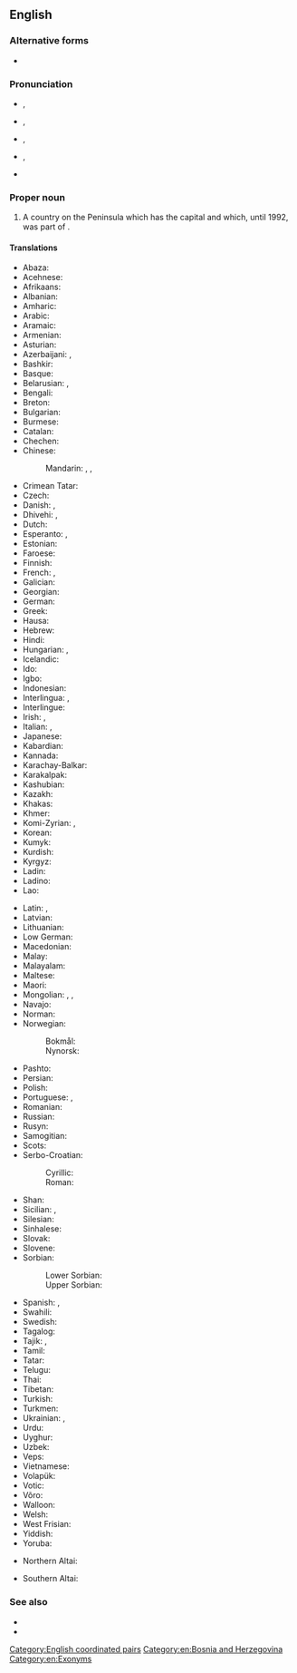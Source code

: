==English==
{{wikipedia}}

===Alternative forms===
* {{alter|en|BiH|Bosnia-Herzegovina|Bosnia|Bosnia and Hercegovina|Bosnia-Hercegovina|Herzeg-Bosnia}}

===Pronunciation===
* {{IPA|en|/ˈbɒzni.ə ænd ˌhɜɹtsɨɡoʊˈviːnə/}}, {{enPR|bŏz′·nē·ə and hûrts′·ə·gōv′·ĭn·ə}}
* {{IPA|en|/ˈbɒzni.ə ænd hɜɹtsɨˈɡoʊvɨnə/}}, {{enPR|bŏz′·nē·ə and hûrts′·ə·gōv′·ĭn·ə}}
* {{IPA|en|/ˈbɒzni.ə ənd ˌhɜɹtsɨɡoʊˈviːnə/}}, {{enPR|bŏz′·nē·ə ənd hûrts′·ə·gōv′·ĭn·ə}}
* {{IPA|en|/ˈbɒzni.ə ənd hɜɹtsɨˈɡoʊvɨnə/}}, {{enPR|bŏz′·nē·ə ənd hûrts′·ə·gōv′·ĭn·ə}}
* {{audio|en|En-us-Bosnia and Herzegovina.ogg|Audio (US)}}

===Proper noun===
{{en-proper noun}}

# {{senseid|en|Q225}}A country on the {{l|en|Balkan}} Peninsula which has the capital {{l|en|Sarajevo}} and which, until 1992, was part of {{l|en|Yugoslavia}}.

====Translations====
{{trans-top|id=Q225|country on the Balkan peninsula}}
* Abaza: {{t|abq|Босния-Герцеговина}}
* Acehnese: {{t|ace|Bosnia Hèrzègovina}}
* Afrikaans: {{t|af|Bosnië-Herzegowina}}
* Albanian: {{t+|sq|Bosnja dhe Hercegovina|f}}
* Amharic: {{t|am|ቦስኒያና ሄርጸጎቪና}}
* Arabic: {{t|ar|الْبُوسْنَة وَالْهَرْسَك|f|tr=al-būsna wa-l-harsak}}
* Aramaic: {{t|arc|ܒܘܣܢܐ ܘܗܪܬܣܓܘܒܝܢܐ}}
* Armenian: {{t|hy|Բոսնիա եւ Հերցեգովինա}}
* Asturian: {{t|ast|Bosnia y Hercegovina}}
* Azerbaijani: {{t|az|Bosniya-Herseqovina}}, {{t+|az|Bosniya və Herseqovina}}
* Bashkir: {{t|ba|Босния һәм Герцеговина}}
* Basque: {{t+|eu|Bosnia-Herzegovina}}
* Belarusian: {{t|be|Бо́снія і Герцагаві́на|f}}, {{t|be|Бо́сьнія і Герцагаві́на|f}} {{qualifier|Taraškievica}}
* Bengali: {{t+|bn|বসনিয়া ও হার্জেগোভিনা}}
* Breton: {{t|br|Bosnia ha Herzegovina}}
* Bulgarian: {{t|bg|Бо́сна и Херцего́вина|f}}
* Burmese: {{t|my|ဘော့စနီးယားနှင့်ဟာဇီဂိုဗီးနား}}
* Catalan: {{t+|ca|Bòsnia i Hercegovina|f}}
* Chechen: {{t|ce|Босни-Герцеговина}}
* Chinese:
*: Mandarin: {{qualifier|full name}} {{t+|cmn|波斯尼亞和黑塞哥維那}}, {{t+|cmn|波斯尼亚和黑塞哥维那|tr=Bōsīníyà hé Hēisāigēwéinà}}, {{qualifier|abbreviation}} {{t+|cmn|波黑|tr=Bōhēi}}
* Crimean Tatar: {{t|crh|Bosna ve Hersek}}
* Czech: {{t+|cs|Bosna a Hercegovina|f}}
* Danish: {{t+|da|Bosnien-Hercegovina}}, {{t|da|Bosnien og Hercegovina}}
* Dhivehi: {{t|dv|ބޮސްނިއާ}}, {{t+|dv|ބޮސްނިޔާ އެންޑް ހެރްޒިގޮވީނާ}}
* Dutch: {{t+|nl|Bosnië en Herzegovina}}
* Esperanto: {{t|eo|Bosnio-Hercegovino}}, {{t|eo|Bosnio kaj Hercegovino}}
* Estonian: {{t+|et|Bosnia ja Hertsegoviina}}
* Faroese: {{t|fo|Bosnia-Hersegovina}}
* Finnish: {{t+|fi|Bosnia ja Hertsegovina}}
* French: {{t+|fr|Bosnie-Herzégovine|f}}, {{qualifier|rare}} {{t+|fr|Bosnie-et-Herzégovine|f}}
* Galician: {{t+|gl|Bosnia e Hercegovina}}
* Georgian: {{t|ka|ბოსნია და ჰერცეგოვინა}}
* German: {{t+|de|Bosnien und Herzegowina|n}}
* Greek: {{t+|el|Βοσνία και Ερζεγοβίνη|f}}
* Hausa: {{t|ha|Bosnia da Herzegovina}}
* Hebrew: {{t+|he|בּוֹסְנִיָּה וְהֶרְצֶגוֹבִינָה|f|tr=bosniya v'hertsegovina}}
* Hindi: {{t|hi|बोसनिया हर्ज़ेगोविना}}
* Hungarian: {{t+|hu|Bosznia-Hercegovina}}, {{t|hu|Bosznia és Hercegovina}}
* Icelandic: {{t+|is|Bosnía og Hersegóvína}}
* Ido: {{t+|io|Bosnia e Herzegovina}}
* Igbo: {{t-needed|ig}}
* Indonesian: {{t|id|Bosnia-Herzegovina}}
* Interlingua: {{t|ia|Bosnia-Herzegovina}}, {{t|ia|Bosnia e Herzegovina}}
* Interlingue: {{t|ie|Bosnia e Herzegovina}}
* Irish: {{t|ga|an [[Boisnia-Heirseagaivéin|Bhoisnia-Heirseagaivéin]]|f}}, {{t|ga|an [[Boisnia agus an Heirseagaivéin|Bhoisnia agus an Heirseagaivéin]]|f}}
* Italian: {{t|it|Bosnia-Erzegovina|f}}, {{t+|it|Bosnia ed Erzegovina|f}}
* Japanese: {{t+|ja|ボスニア・ヘルツェゴヴィナ|tr=Bosunia-Herutsegovina}}
* Kabardian: {{t|kbd|Босниерэ Герцеговинэрэ}}
* Kannada: {{t+|kn|ಬೊಸ್ನಿಯ ಮತ್ತು ಹೆರ್ಜೆಗೊವಿನ}}
* Karachay-Balkar: {{t|krc|Босния бла Герцеговина}}
* Karakalpak: {{t|kaa|Bosniya ha'm Gertsegovina}}
* Kashubian: {{t|csb|Bòsnijô ë Hercegòwina|f}}
* Kazakh: {{t|kk|Босния және Герцеговина}}
* Khakas: {{t|kjh|Босния паза Герцеговина}}
* Khmer: {{t|km|បូស្នៀ និង ហេហ្សេហ្គូវីណា}}
* Komi-Zyrian: {{t|kpv|Босния да Герцеговина}}, {{t|kpv|Босния-Герцеговина}}
* Korean: {{t|ko|^보스니아 ^헤르체고비나}}
* Kumyk: {{t|kum|Босния ва Герцеговина}}
* Kurdish: {{t+|ku|Bosna-Hersek}}
* Kyrgyz: {{t|ky|Босния жана Герцеговина}}
* Ladin: {{t-needed|lld}}
* Ladino: {{t-needed|lad}}
* Lao: {{t|lo|ບົດສະນີແຮກເຊໂກວີນ}}
{{trans-mid}}
* Latin: {{t|la|Bosnia et Herzegovia}}, {{t|la|Bosnia et Herzegovina}}
* Latvian: {{t|lv|Bosnija un Hercegovina|f}}
* Lithuanian: {{t+|lt|Bosnija ir Hercegovina}}
* Low German: {{t+|nds|Bosnien-Herzegowina}}
* Macedonian: {{t+|mk|Босна и Херцеговина}}
* Malay: {{t|ms|Bosnia dan Herzegovina}}
* Malayalam: {{t|ml|ബോസ്നിയ ഹെർസെഗോവിന}}
* Maltese: {{t|mt|[[il-|Il-]][[Bożnja u Ħerzegovina]]|f}}
* Maori: {{t|mi|Pōngia-Herekōmina}}
* Mongolian: {{t|mn|Босни-Герцаговин}}, {{t|mn|Босни ба Герцеговин}}, {{t|mn|Босни ба Херцеговина}}
* Navajo: {{t|nv|Bosna dóó Hetsog bikéyah|sc=Latn}}
* Norman: {{t|nrf|Bosnie et Herzegovina|f}} {{q|Jersey}}
* Norwegian:
*: Bokmål: {{t+|nb|Bosnia-Hercegovina|n}}
*: Nynorsk: {{t+|nn|Bosnia-Hercegovina|n}}
* Pashto: {{t|ps|بوسنيا‑هرزېګووين|f|tr=bosnyā-herzogowín}}
* Persian: {{t|fa|بوسنی و هرزگوین|tr=bosni o herzegovin, bosni va herzegovin}}
* Polish: {{t+|pl|Bośnia i Hercegowina|f}}
* Portuguese: {{t+|pt|Bósnia e Herzegovina|f}}, {{t|pt|Bósnia-Herzegóvina|f}}
* Romanian: {{t+|ro|Bosnia și Herțegovina|f}}
* Russian: {{t+|ru|Бо́сния и Герцегови́на|f}}
* Rusyn: {{t|rue|Бо́снія і Герцеґови́на|f}}
* Samogitian: {{t|sgs|Bosnėjė ėr Hercuogovėna}}
* Scots: {{t|sco|Bosnie en Herzegovinae}}
* Serbo-Croatian:
*: Cyrillic: {{t|sh|Бо̏сна и Хѐрцеговина|f}}
*: Roman: {{t|sh|Bȍsna i Hèrcegovina|f}}
* Shan: {{t|shn|မိူင်းပေႃးသၼီးယႃး လႄႈ ႁႃႇၸီႇၵူဝ်းဝီးၼႃး}}
* Sicilian: {{t|scn|Bosnia-Erzegòvina|f}}, {{t|scn|Bosnia-Erzegovina|f}}
* Silesian: {{t|szl|Bośńa a Hercegowina|f}}
* Sinhalese: {{t|si|බොස්‍නියා සහ හර්‍සෙගොවිනා}}
* Slovak: {{t|sk|Bosna a Hercegovina|f}}
* Slovene: {{t|sl|Bósna in Hercegovína|f}}
* Sorbian:
*: Lower Sorbian: {{t|dsb|Bosniska-Hercegowinska|f}}
*: Upper Sorbian: {{t|hsb|Bosniska a Hercegowina|f}}
* Spanish: {{t+|es|Bosnia-Herzegovina|f}}, {{t+|es|Bosnia y Herzegovina|f}}
* Swahili: {{t|sw|Bosnia na Herzegovina}}
* Swedish: {{t+|sv|Bosnien och Hercegovina}}
* Tagalog: {{t|tl|Bosniya at Ersegobina}}
* Tajik: {{t|tg|Босния ва Ҳерцеговина}}, {{t|tg|Боснияу Ҳерцеговина}}
* Tamil: {{t|ta|போஸ்னியா ஹெர்ஸிகோவினா}}
* Tatar: {{t|tt|Босния һәм Герцеговина}}
* Telugu: {{t+|te|బోస్నియా మరియు హెర్జెగొవీనా}}
* Thai: {{t+|th|บอสเนียและเฮอร์เซโกวีนา}}
* Tibetan: {{t|bo|བྷོསུ་ནིཡ་དང་ཧར་ཛེ་གྷོ་ཝི་ན}}
* Turkish: {{t+|tr|Bosna-Hersek}}
* Turkmen: {{t|tk|Bosniýa we Gersegowina}}
* Ukrainian: {{t+|uk|Бо́снія і Герцегови́на|f}}, {{t|uk|Бо́снія і Герцеґови́на|f}}
* Urdu: {{t|ur|بوسنیا ہرزگووینا|tr=bosniyā harzigovīnā}}
* Uyghur: {{t|ug|بوسنىيە ۋە ھېرسېگوۋىنا}}
* Uzbek: {{t|uz|Bosniya va Gertsegovina}}
* Veps: {{t-needed|vep}}
* Vietnamese: {{t|vi|Bô-xni-a Héc-xê-gô-vi-na}}
* Volapük: {{t-needed|vo}}
* Votic: {{t-needed|vot}}
* Võro: {{t|vro|Bosnia ja Hertsegoviina}}
* Walloon: {{t|wa|Bosneye eyet Herzegovine}}
* Welsh: {{t|cy|Bosna a Hercegovina}}
* West Frisian: {{t|fy|Bosnje en Herzegovina}}
* Yiddish: {{t|yi|באָסניע און הערצעגאָווינע|f}}
* Yoruba: {{t|yo|Bọ̀síníà àti Ẹtisẹgófínà}}
{{trans-bottom}}

{{checktrans-top}}
* Northern Altai: {{t-check|atv|Босния ла Герцеговина}}
{{trans-mid}}
* Southern Altai: {{t-check|alt|Босния ла Герцеговина}}
{{trans-bottom}}

===See also===
* {{l|en|Appendix:Place names in Bosnia and Herzegovina}}
* {{list:countries of Europe/en}}{{topics|en|Countries in Europe}}

[[Category:English coordinated pairs]]
[[Category:en:Bosnia and Herzegovina]]
[[Category:en:Exonyms]]